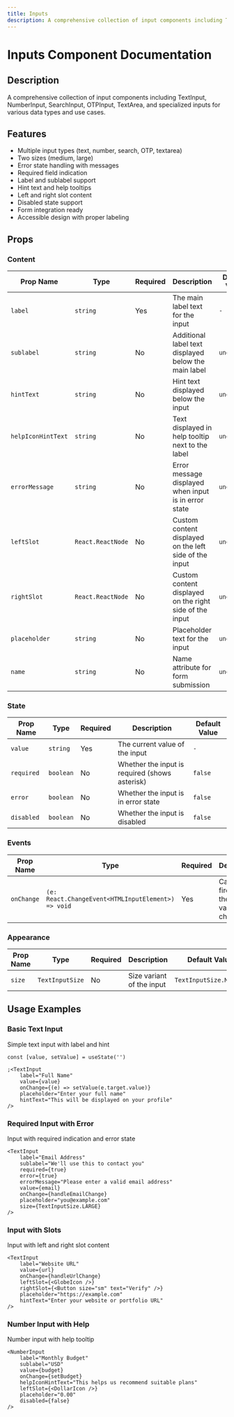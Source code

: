 ```yaml
---
title: Inputs
description: A comprehensive collection of input components including TextInput, NumberInput, SearchInput, OTPInput, TextArea, and specialized inputs for various data types and use cases.
---
```


# Inputs Component Documentation

## Description

A comprehensive collection of input components including TextInput, NumberInput, SearchInput, OTPInput, TextArea, and specialized inputs for various data types and use cases.

## Features

- Multiple input types (text, number, search, OTP, textarea)
- Two sizes (medium, large)
- Error state handling with messages
- Required field indication
- Label and sublabel support
- Hint text and help tooltips
- Left and right slot content
- Disabled state support
- Form integration ready
- Accessible design with proper labeling

## Props

### Content

| Prop Name          | Type              | Required | Description                                             | Default Value |
| ------------------ | ----------------- | -------- | ------------------------------------------------------- | ------------- |
| `label`            | `string`          | Yes      | The main label text for the input                       | `-`           |
| `sublabel`         | `string`          | No       | Additional label text displayed below the main label    | `undefined`   |
| `hintText`         | `string`          | No       | Hint text displayed below the input                     | `undefined`   |
| `helpIconHintText` | `string`          | No       | Text displayed in help tooltip next to the label        | `undefined`   |
| `errorMessage`     | `string`          | No       | Error message displayed when input is in error state    | `undefined`   |
| `leftSlot`         | `React.ReactNode` | No       | Custom content displayed on the left side of the input  | `undefined`   |
| `rightSlot`        | `React.ReactNode` | No       | Custom content displayed on the right side of the input | `undefined`   |
| `placeholder`      | `string`          | No       | Placeholder text for the input                          | `undefined`   |
| `name`             | `string`          | No       | Name attribute for form submission                      | `undefined`   |

### State

| Prop Name  | Type      | Required | Description                                    | Default Value |
| ---------- | --------- | -------- | ---------------------------------------------- | ------------- |
| `value`    | `string`  | Yes      | The current value of the input                 | `-`           |
| `required` | `boolean` | No       | Whether the input is required (shows asterisk) | `false`       |
| `error`    | `boolean` | No       | Whether the input is in error state            | `false`       |
| `disabled` | `boolean` | No       | Whether the input is disabled                  | `false`       |

### Events

| Prop Name  | Type                                               | Required | Description                                 | Default Value |
| ---------- | -------------------------------------------------- | -------- | ------------------------------------------- | ------------- |
| `onChange` | `(e: React.ChangeEvent<HTMLInputElement>) => void` | Yes      | Callback fired when the input value changes | `-`           |

### Appearance

| Prop Name | Type            | Required | Description               | Default Value          |
| --------- | --------------- | -------- | ------------------------- | ---------------------- |
| `size`    | `TextInputSize` | No       | Size variant of the input | `TextInputSize.MEDIUM` |

## Usage Examples

### Basic Text Input

Simple text input with label and hint

```tsx
const [value, setValue] = useState('')

;<TextInput
    label="Full Name"
    value={value}
    onChange={(e) => setValue(e.target.value)}
    placeholder="Enter your full name"
    hintText="This will be displayed on your profile"
/>
```

### Required Input with Error

Input with required indication and error state

```tsx
<TextInput
    label="Email Address"
    sublabel="We'll use this to contact you"
    required={true}
    error={true}
    errorMessage="Please enter a valid email address"
    value={email}
    onChange={handleEmailChange}
    placeholder="you@example.com"
    size={TextInputSize.LARGE}
/>
```

### Input with Slots

Input with left and right slot content

```tsx
<TextInput
    label="Website URL"
    value={url}
    onChange={handleUrlChange}
    leftSlot={<GlobeIcon />}
    rightSlot={<Button size="sm" text="Verify" />}
    placeholder="https://example.com"
    hintText="Enter your website or portfolio URL"
/>
```

### Number Input with Help

Number input with help tooltip

```tsx
<NumberInput
    label="Monthly Budget"
    sublabel="USD"
    value={budget}
    onChange={setBudget}
    helpIconHintText="This helps us recommend suitable plans"
    leftSlot={<DollarIcon />}
    placeholder="0.00"
    disabled={false}
/>
```
